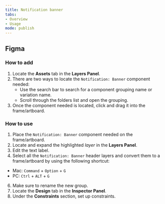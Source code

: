 ```yaml
---
title: Notification banner 
tabs: 
- Overview
- Usage
mode: publish
---
```



## Figma

### How to add

1. Locate the **Assets** tab in the **Layers Panel**.
2. There are two ways to locate the `Notification: Banner` component needed: 
	* Use the search bar to search for a component grouping name or variation name.
	* Scroll through the folders list and open the grouping.
3. Once the component needed is located, click and drag it into the frame/artboard. 


### How to use

1. Place the `Notification: Banner` component needed on the frame/artboard. 
3. Locate and expand the highlighted *layer* in the **Layers Panel**.
4. Edit the text label.
5. Select all the `Notification: Banner` header layers and convert them to a frame/artboard by using the following shortcut: 
  * Mac: `Command` + `Option` + `G`
  * PC: `Ctrl` + `ALT` + `G`
6. Make sure to rename the new group. 
7. Locate the **Design** tab in the **Inspector Panel**.
8. Under the **Constraints** section, set up constraints.

